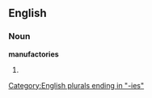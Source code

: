 ==English==

===Noun===
'''manufactories'''

# {{plural of|[[manufactory]]}}

[[Category:English plurals ending in "-ies"]]